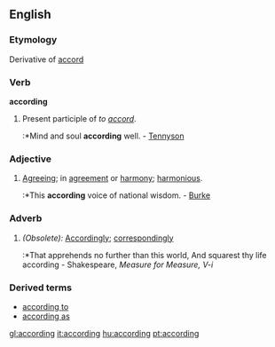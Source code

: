 ==English==

{{rank|drew|strength|opinion|597|according|walked|office|government}}

===Etymology===
Derivative of [[accord]]
===Verb===
'''according'''
# Present participle of ''to [[accord]]''.
#:*Mind and soul '''according''' well. - [[Tennyson]]

===Adjective===
#[[Agreeing]]; in [[agreement]] or [[harmony]]; [[harmonious]].
#:*This '''according''' voice of national wisdom. - [[Burke]]

===Adverb===
#''(Obsolete):'' [[Accordingly]]; [[correspondingly]]
#:*That apprehends no further than this world, And squarest thy life according - Shakespeare, ''Measure for Measure, V-i''

===Derived terms===
*[[according to]]
*[[according as]]

[[gl:according]]
[[it:according]]
[[hu:according]]
[[pt:according]]